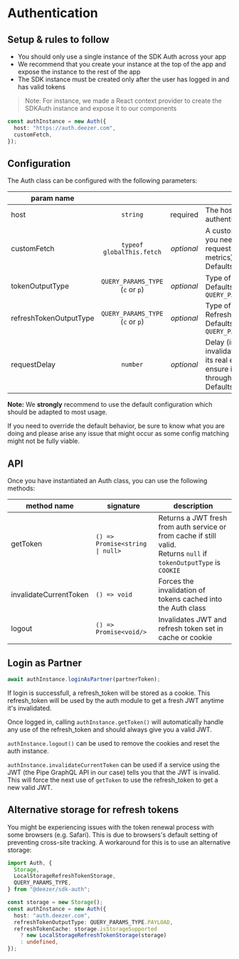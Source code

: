 
<Chatbot />

# Authentication

## Setup & rules to follow

- You should only use a single instance of the SDK Auth across your app
- We recommend that you create your instance at the top of the app and expose the instance to the rest of the app
- The SDK instance must be created only after the user has logged in and has valid tokens

> Note: For instance, we made a React context provider to create the SDKAuth instance and expose it to our components

```ts
const authInstance = new Auth({
  host: "https://auth.deezer.com",
  customFetch,
});
```

## Configuration

The Auth class can be configured with the following parameters:

| param name             |                                        |            | description                                                                                                                                   |
| ---------------------- | :------------------------------------: | :--------: | --------------------------------------------------------------------------------------------------------------------------------------------- |
| host                   |                `string`                |  required  | The host of the authentication service                                                                                                        |
| customFetch            |       `typeof globalThis.fetch`        | _optional_ | A custom fetch method if you need to decorate requests (e.g. with metrics). <br/> Defaults to `fetch`                                         |
| tokenOutputType        | `QUERY_PARAMS_TYPE`<br/> (`c` or `p`)  | _optional_ | Type of output for the JWT <br/> Defaults to `QUERY_PARAMS_TYPE.PAYLOAD`                                                                      |
| refreshTokenOutputType | `QUERY_PARAMS_TYPE` <br/> (`c` or `p`) | _optional_ | Type of output for the Refresh Token <br/> Defaults to `QUERY_PARAMS_TYPE.COOKIE`                                                             |
| requestDelay           |                `number`                | _optional_ | Delay (in seconds) to invalidate a token before its real expiration date to ensure its validity throughout the request.<br/> Defaults to `15` |

**Note:** We **strongly** recommend to use the default configuration which should be adapted to most usage.

If you need to override the default behavior, be sure to know what you are doing and please arise any issue that might occur as some config matching might not be fully viable.

## API

Once you have instantiated an Auth class, you can use the following methods:

| method name            | signature                                   | description                                                                                                             |
| ---------------------- | ------------------------------------------- | ----------------------------------------------------------------------------------------------------------------------- |
| getToken               | <code>() => Promise\<string \| null></code> | Returns a JWT fresh from auth service or from cache if still valid.<br/>Returns `null` if `tokenOutputType` is `COOKIE` |
| invalidateCurrentToken | <code>() => void</code>                     | Forces the invalidation of tokens cached into the Auth class                                                            |
| logout                 | <code>() => Promise\<void/></code>          | Invalidates JWT and refresh token set in cache or cookie                                                                |

## Login as Partner

```ts
await authInstance.loginAsPartner(partnerToken);
```

If login is successfull, a refresh_token will be stored as a cookie. This refresh_token will be used by the auth module to get a fresh JWT anytime it's invalidated.

Once logged in, calling `authInstance.getToken()` will automatically handle any use of the refresh_token and should always give you a valid JWT.

`authInstance.logout()` can be used to remove the cookies and reset the auth instance.

`authInstance.invalidateCurrentToken` can be used if a service using the JWT (the Pipe GraphQL API in our case) tells you that the JWT is invalid. This will force the next use of `getToken` to use the refresh_token to get a new valid JWT.

## Alternative storage for refresh tokens

You might be experiencing issues with the token renewal process with some browsers (e.g. Safari). This is due to browsers's default setting of preventing cross-site tracking. A workaround for this is to use an alternative storage:

```ts
import Auth, {
  Storage,
  LocalStorageRefreshTokenStorage,
  QUERY_PARAMS_TYPE,
} from "@deezer/sdk-auth";

const storage = new Storage();
const authInstance = new Auth({
  host: "auth.deezer.com",
  refreshTokenOutputType: QUERY_PARAMS_TYPE.PAYLOAD,
  refreshTokenCache: storage.isStorageSupported
    ? new LocalStorageRefreshTokenStorage(storage)
    : undefined,
});
```
